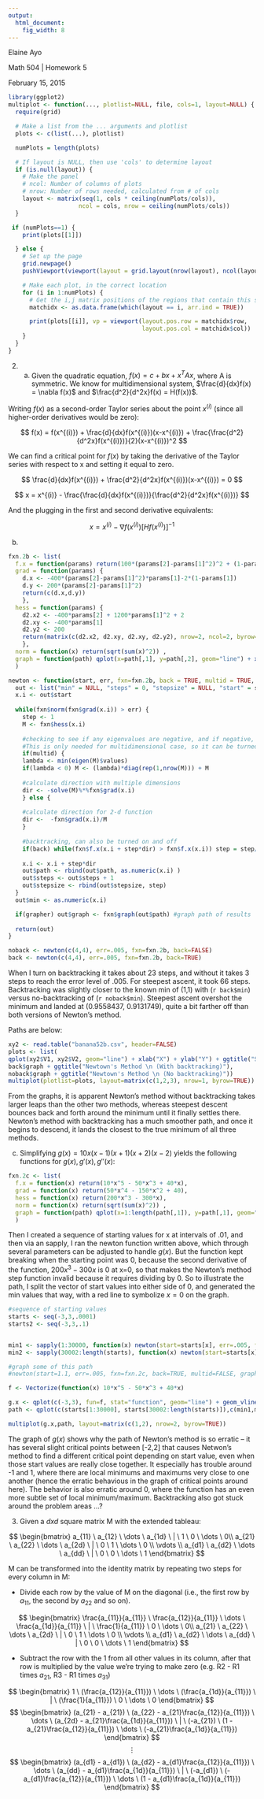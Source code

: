```yaml
---
output:
  html_document:
    fig_width: 8
---
```

Elaine Ayo

Math 504 | Homework 5

February 15, 2015

```r
library(ggplot2)
multiplot <- function(..., plotlist=NULL, file, cols=1, layout=NULL) {
  require(grid)

  # Make a list from the ... arguments and plotlist
  plots <- c(list(...), plotlist)

  numPlots = length(plots)

  # If layout is NULL, then use 'cols' to determine layout
  if (is.null(layout)) {
    # Make the panel
    # ncol: Number of columns of plots
    # nrow: Number of rows needed, calculated from # of cols
    layout <- matrix(seq(1, cols * ceiling(numPlots/cols)),
                    ncol = cols, nrow = ceiling(numPlots/cols))
  }

 if (numPlots==1) {
    print(plots[[1]])

  } else {
    # Set up the page
    grid.newpage()
    pushViewport(viewport(layout = grid.layout(nrow(layout), ncol(layout))))

    # Make each plot, in the correct location
    for (i in 1:numPlots) {
      # Get the i,j matrix positions of the regions that contain this subplot
      matchidx <- as.data.frame(which(layout == i, arr.ind = TRUE))

      print(plots[[i]], vp = viewport(layout.pos.row = matchidx$row,
                                      layout.pos.col = matchidx$col))
    }
  }
}

```

2. a. Given the quadratic equation, $f(x) = c + bx + x^TAx$, where A is symmetric. We know for multidimensional system, $\frac{d}{dx}f(x) = \nabla f(x)$ and $\frac{d^2}{d^2x}f(x) = H(f(x))$.

Writing $f(x)$ as a second-order Taylor series about the point $x^{(i)}$ (since all higher-order derivatives would be zero):

$$ f(x) = f(x^{(i)}) + \frac{d}{dx}f(x^{(i)})(x-x^{(i)}) + \frac{\frac{d^2}{d^2x}f(x^{(i)})}{2}(x-x^{(i)})^2 $$

We can find a critical point for $f(x)$ by taking the derivative of the Taylor series with respect to x and setting it equal to zero.

$$ \frac{d}{dx}f(x^{(i)}) + \frac{d^2}{d^2x}f(x^{(i)})(x-x^{(i)}) = 0 $$

$$ x = x^{(i)} - \frac{\frac{d}{dx}f(x^{(i)})}{\frac{d^2}{d^2x}f(x^{(i)})} $$

And the plugging in the first and second derivative equivalents:

$$ x = x^{(i)} - \nabla f(x^{(i)})[Hf(x^{(i)})]^{-1} $$

b.
```r
fxn.2b <- list(
  f.x = function(params) return(100*(params[2]-params[1]^2)^2 + (1-params[1])^2),
  grad = function(params) { 
    d.x <- -400*(params[2]-params[1]^2)*params[1]-2*(1-params[1])
    d.y <- 200*(params[2]-params[1]^2)
    return(c(d.x,d.y))
    },
  hess = function(params) {
    d2.x2 <- -400*params[2] + 1200*params[1]^2 + 2
    d2.xy <- -400*params[1]
    d2.y2 <- 200
    return(matrix(c(d2.x2, d2.xy, d2.xy, d2.y2), nrow=2, ncol=2, byrow=TRUE)) 
    },
  norm = function(x) return(sqrt(sum(x)^2)) ,
  graph = function(path) qplot(x=path[,1], y=path[,2], geom="line") + xlab("X") + ylab("Y")
  )

newton <- function(start, err, fxn=fxn.2b, back = TRUE, multid = TRUE, grapher = TRUE) {
  out <- list("min" = NULL, "steps" = 0, "stepsize" = NULL, "start" = start, "path" = start, "graph" = NULL)
  x.i <- out$start
  
  while(fxn$norm(fxn$grad(x.i)) > err) {
    step <- 1
    M <- fxn$hess(x.i)
    
    #checking to see if any eigenvalues are negative, and if negative, shift by some lambda. 
    #This is only needed for multidimensional case, so it can be turned off for 2-d functions
    if(multid) {
    lambda <- min(eigen(M)$values)
    if(lambda < 0) M <- (lambda)*diag(rep(1,nrow(M))) + M 
    
    #calculate direction with multiple dimensions
    dir <- -solve(M)%*%fxn$grad(x.i)
    } else {
    
    #calculate direction for 2-d function
    dir <-  -fxn$grad(x.i)/M
    }
    
    #backtracking, can also be turned on and off
    if(back) while(fxn$f.x(x.i + step*dir) > fxn$f.x(x.i)) step = step/2
    
    x.i <- x.i + step*dir
    out$path <- rbind(out$path, as.numeric(x.i) )
    out$steps <- out$steps + 1
    out$stepsize <- rbind(out$stepsize, step)
  }
  out$min <- as.numeric(x.i)

  if(grapher) out$graph <- fxn$graph(out$path) #graph path of results
  
  return(out)
}

noback <- newton(c(4,4), err=.005, fxn=fxn.2b, back=FALSE)
back <- newton(c(4,4), err=.005, fxn=fxn.2b, back=TRUE)
```

When I turn on backtracking it takes about 23 steps, and without it takes 3 steps to reach the error level of .005. For steepest ascent, it took 66 steps. Backtracking was slightly closer to the known min of (1,1) with (`r back$min`) versus no-backtracking of (`r noback$min`). Steepest ascent overshot the minimum and landed at (0.9558437, 0.9131749), quite a bit farther off than both versions of Newton's method.

Paths are below:
```r
xy2 <- read.table("banana52b.csv", header=FALSE)
plots <- list(
qplot(xy2$V1, xy2$V2, geom="line") + xlab("X") + ylab("Y") + ggtitle("Steepest Ascent"),
back$graph + ggtitle("Newtown's Method \n (With backtracking)"),
noback$graph + ggtitle("Newtown's Method \n (No backtracking)"))
multiplot(plotlist=plots, layout=matrix(c(1,2,3), nrow=1, byrow=TRUE))
```

From the graphs, it is apparent Newton's method without backtracking takes larger leaps than the other two methods, whereas steepest descent bounces back and forth around the minimum until it finally settles there. Newton's method with backtracking has a much smoother path, and once it begins to descend, it lands the closest to the true minimum of all three methods.

c. Simplifying $g(x) = 10x(x-1)(x+1)(x+2)(x-2)$ yields the following functions for $g(x), g'(x), g''(x)$:
```r
fxn.2c <- list(
  f.x = function(x) return(10*x^5 - 50*x^3 + 40*x),
  grad = function(x) return(50*x^4 - 150*x^2 + 40),
  hess = function(x) return(200*x^3 - 300*x),
  norm = function(x) return(sqrt(sum(x)^2)) ,
  graph = function(path) qplot(x=1:length(path[,1]), y=path[,1], geom="line") + xlab("X") + ylab("Y")
  )
```

Then I created a sequence of starting values for x at intervals of .01, and then via an sapply, I ran the newton function written above, which through several parameters can be adjusted to handle $g(x)$. But the function kept breaking when the starting point was 0, because the second derivative of the function, $200x^3 - 300x$ is 0 at x=0, so that makes the Newton's method step function invalid because it requires dividing by 0. So to illustrate the path, I split the vector of start values into either side of 0, and generated the min values that way, with a red line to symbolize $x=0$ on the graph.

```r
#sequence of starting values
starts <- seq(-3,3,.0001)
starts2 <- seq(-3,3,.1)


min1 <- sapply(1:30000, function(x) newton(start=starts[x], err=.005, fxn=fxn.2c, back=FALSE, multid=FALSE, grapher=FALSE)$min )
min2 <- sapply(30002:length(starts), function(x) newton(start=starts[x], err=.005, fxn=fxn.2c, back=FALSE, multid=FALSE, grapher=FALSE)$min )

#graph some of this path
#newton(start=1.1, err=.005, fxn=fxn.2c, back=TRUE, multid=FALSE, grapher=FALSE)$min

f <- Vectorize(function(x) 10*x^5 - 50*x^3 + 40*x)

g.x <- qplot(c(-3,3), fun=f, stat="function", geom="line") + geom_vline(xintercept = 0, color="red") + xlab("X") + ylab("g(x)")
path <- qplot(c(starts[1:30000], starts[30002:length(starts)]),c(min1,min2), geom="line") + geom_vline(xintercept = 0, color="red") + xlab("Start value for x") + ylab("Critical Points")

multiplot(g.x,path, layout=matrix(c(1,2), nrow=2, byrow=TRUE))
```

The graph of $g(x)$ shows why the path of Newton's method is so erratic -- it has several slight critical points between [-2,2] that causes Netwon's method to find a different critical point depending on start value, even when those start values are really close together. It especially has trouble around -1 and 1, where there are local minimums and maximums very close to one another (hence the erratic behavious in the graph of critical points around here). The behavior is also erratic around 0, where the function has an even more subtle set of local minimum/maximum. Backtracking also got stuck around the problem areas ...?

3. Given a $d x d$ square matrix M with the extended tableau:

$$ \begin{bmatrix} a_{11} \ a_{12} \ \dots \ a_{1d} \ | \ 1 \ 0 \ \dots \ 0\\ 
a_{21} \ a_{22} \ \dots \ a_{2d} \ | \ 0 \ 1 \ \dots \ 0
\\ \vdots 
\\ a_{d1} \ a_{d2} \ \dots \ a_{dd} \ | \ 0 \ 0 \ \dots \ 1 \end{bmatrix} $$

M can be transformed into the identity matrix by repeating two steps for every column in M:

* Divide each row by the value of M on the diagonal (i.e., the first row by $a_{11}$, the second by $a_{22}$ and so on). 

$$ \begin{bmatrix} \frac{a_{11}}{a_{11}} \ \frac{a_{12}}{a_{11}} \ \dots \ \frac{a_{1d}}{a_{11}} \ | \ \frac{1}{a_{11}} \ 0 \ \dots \ 0\\ 
a_{21} \ a_{22} \ \dots \ a_{2d} \ | \ 0 \ 1 \ \dots \ 0
\\ \vdots 
\\ a_{d1} \ a_{d2} \ \dots \ a_{dd} \ | \ 0 \ 0 \ \dots \ 1 \end{bmatrix} $$

* Subtract the row with the 1 from all other values in its column, after that row is multiplied by the value we're trying to make zero (e.g. R2 - R1 times $a_{21}$, R3 - R1 times $a_{31}$)

$$ \begin{bmatrix} 1 \ (\frac{a_{12}}{a_{11}}) \ \dots \ (\frac{a_{1d}}{a_{11}}) \ | \ (\frac{1}{a_{11}}) \ 0 \ \dots \ 0 \end{bmatrix} $$
$$ \begin{bmatrix} (a_{21} - a_{21}) \ (a_{22} - a_{21}\frac{a_{12}}{a_{11}}) \ \dots \ (a_{2d} - a_{21}\frac{a_{1d}}{a_{11}}) \ | \ (-a_{21}) \ (1 - a_{21}\frac{a_{12}}{a_{11}}) \ \dots \ (-a_{21}\frac{a_{1d}}{a_{11}}) \end{bmatrix} $$
$$ \vdots $$ 
$$ \begin{bmatrix} (a_{d1} - a_{d1}) \ (a_{d2} - a_{d1}\frac{a_{12}}{a_{11}}) \ \dots \ (a_{dd} - a_{d1}\frac{a_{1d}}{a_{11}}) \ | \ (-a_{d1}) \ (-a_{d1}\frac{a_{12}}{a_{11}}) \ \dots \ (1 - a_{d1}\frac{a_{1d}}{a_{11}}) \end{bmatrix} $$


